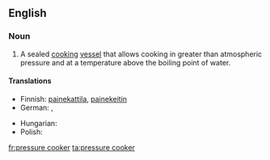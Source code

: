 {{wikipedia|pressure cooking}}
==English==

===Noun===
{{en-noun|sg=[[pressure]] [[cooker]]}}

# {{cookware}} A sealed [[cook|cooking]] [[vessel]] that allows cooking in greater than atmospheric pressure and at a temperature above the boiling point of water.

====Translations====
{{trans-top|cooking vessel}}
* Finnish: [[painekattila]], [[painekeitin]]
* German: {{t-|de|Dampfkochtopf|m}}, {{t-|de|Schnellkochtopf|m}}
{{trans-mid}}
* Hungarian: {{t|hu|kukta}}
* Polish: {{t|pl|szybkowar|m}}
{{trans-bottom}}

[[fr:pressure cooker]]
[[ta:pressure cooker]]